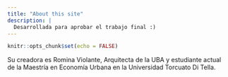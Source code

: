 ```yaml
---
title: "About this site"
description: |
  Desarrollada para aprobar el trabajo final :)
---
```


```r
knitr::opts_chunk$set(echo = FALSE)
```

Su creadora es Romina Violante, Arquitecta de la UBA y estudiante actual de la Maestría en Economía Urbana en la Universidad Torcuato Di Tella.